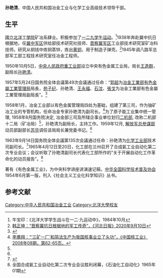 '''孙艳清'''{{BD|1911年||1981年|}}，中国人民共和国冶金工业与化学工业高级技术领导干部。
==生平==
[[國立北洋工學院|國立北洋工學院]]矿冶系肆业。积极参加了[[一二九学生运动|一二九学生运动]]。<ref>牛宝印：《北洋大学学生战斗在一二·九运动中》，1984年10月</ref>1938年奔赴冀中抗日根据地，任[[冀中军区|冀中军区]]供给部技术研究社技师、[[晋察冀军区|晋察冀军区]]工业部技术研究室矿冶科技师。研究从铜钱中炼铜蒸锌，炼出[[黄铜|黄铜]]，用于制造子弹壳。<ref>[http://hbrb.hebnews.cn/pc/paper/c/202009/10/content_53861.html  韩正坤：“晋察冀抗日根据地的军工传奇”，《河北日报》2020年9月10日]</ref>1945年调八路军总部军工部工程技术研究室任冶金工程师。

1950年10月5日，[[中央人民政府重工业部|中央人民政府重工业部]]设立中央有色金属工业局，局长[[王逸群|王逸群]]，副局长[[孙艳清|孙艳清]]。

1957年5月24日国务院全体会議第49次会議通过任命：“[[郭超|郭超]]为[[冶金工業部|冶金工業部]][[有色金屬工業管理局|有色金屬工業管理局]]局長，[[苑子纪|苑子纪]]、孙艳清、[[王永福|王永福]]、[[石汶|石汶]]、[[張戈|張戈]]为冶金工業部有色金屬工業管理局副局長”。<ref>{{Cite web |url=http://www.gov.cn/gongbao/shuju/1957/gwyb195724.pdf |title=周恩来签署“国务院命令”任命一批人事， 《中华人民共和国国务院公报》 1957年24期 |access-date=2020-12-01 |archive-date=2015-05-12 |archive-url=https://web.archive.org/web/20150512071100/http://www.gov.cn/gongbao/shuju/1957/gwyb195724.pdf |dead-url=no }}</ref>

1958年1月，冶金工业部以有色金属管理局四处为基础，组建了第三司，作为铀矿冶工业的专管机构，任命冶金专家孙艳清为副司长。<ref name="skyc">[http://www.doc88.com/p-3367347621009.html  李鹰翔：“‘三矿一厂’和简法生产为我国核事业立了头功”，《中国核工业》2008年08期，第62-65页。]</ref>为了原子能工业集中统一管理, 1958年8月国务院决定, 冶金部三司及所辖企事业单位划归[[二机部|二机部]], 改称二机部十二局（矿冶局）<ref name="skyc"/>，孙艳清为副局长，主持工作。1959年12月, [[解放军总参谋部|解放军总参谋部]]动员部副部长[[苏华_(1918年)|苏华]]调任该局局长兼党委书记。<ref name="skyc"/>

1963年9月14日国务院全体会議第135次会議通过任命：孙艳清为[[化学工业部|化学工业部]]技术司副司长。<ref>{{Cite web |url=http://www.gov.cn/gongbao/shuju/1963/gwyb196317.pdf |title=周恩来:“国务院命令”（不另行文），《中华人民共和国国务院公报》 1963年第17号，第326页。 |access-date=2020-12-01 |archive-date=2020-11-05 |archive-url=https://web.archive.org/web/20201105011349/http://www.gov.cn/gongbao/shuju/1963/gwyb196317.pdf |dead-url=no }}</ref>1965年4月12日至20日，化工部在兰州召开了合成氨工业自动化第二次专业会议；会议听取了孙艳清副司长代表化工部所作的“关于开展自动化工作革命化的动员报告”。<ref>全国合成氨工业自动化第二次专业会议胜利闭幕，《石油化工自动化》1965年01期</ref>

著有《有色金属工业》，为中央科学讲座讲演速记稿，[[中华全国科学技术普及协会|中华全国科学技术普及协会]]1954年6月第一版，列入《社会主义工业化科学知识》丛书。

==参考文献==
<references/>
{{DEFAULTSORT:S孙艳清}}
[[Category:中华人民共和国冶金工业|Category:中华人民共和国冶金工业]]
[[Category:北洋大學校友|Category:北洋大學校友]]